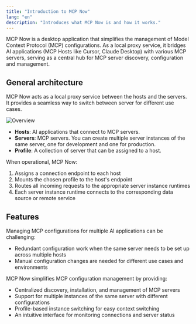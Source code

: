 ```yaml
---
title: "Introduction to MCP Now"
lang: "en"
description: "Introduces what MCP Now is and how it works."
---
```


MCP Now is a desktop application that simplifies the management of Model Context Protocol (MCP) configurations. As a local proxy service, it bridges AI applications (MCP Hosts like Cursor, Claude Desktop) with various MCP servers, serving as a central hub for MCP server discovery, configuration and management.


## General architecture

MCP Now acts as a local proxy service between the hosts and the servers. It provides a seamless way to switch between server for different use cases.

<img src="/images/en/overview.png" className="diagram" alt="Overview"/>

- **Hosts**: AI applications that connect to MCP servers.
- **Servers**: MCP servers. You can create multiple server instances of the same server, one for development and one for production.
- **Profile**: A collection of server that can be assigned to a host.

When operational, MCP Now:

1. Assigns a connection endpoint to each host  
2. Mounts the chosen profile to the host's endpoint  
3. Routes all incoming requests to the appropriate server instance runtimes  
4. Each server instance runtime connects to the corresponding data source or remote service


## Features

Managing MCP configurations for multiple AI applications can be challenging:

- Redundant configuration work when the same server needs to be set up across multiple hosts  
- Manual configuration changes are needed for different use cases and environments

MCP Now simplifies MCP configuration management by providing:

- Centralized discovery, installation, and management of MCP servers  
- Support for multiple instances of the same server with different configurations  
- Profile-based instance switching for easy context switching  
- An intuitive interface for monitoring connections and server status



